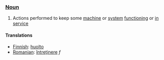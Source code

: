 === [[Noun]] ===

#Actions performed to keep some [[machine]] or [[system]] [[functioning]] or [[in service]]

==== Translations ====

*[[Finnish]]: [[huolto]]
*[[Romanian]]: [[întreţinere]] ''f''
